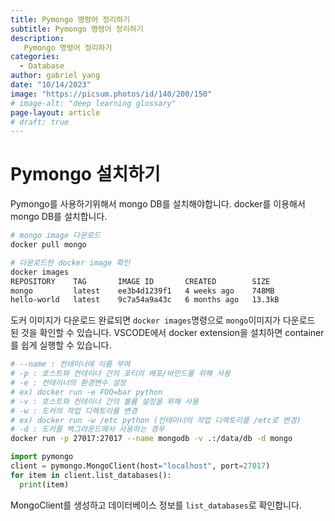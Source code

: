 ```yaml
---
title: Pymongo 명령어 정리하기
subtitle: Pymongo 명령어 정리하기
description:
   Pymongo 명령어 정리하기
categories:
  - Database
author: gabriel yang
date: "10/14/2023"
image: "https://picsum.photos/id/140/200/150"
# image-alt: "deep learning glossary"
page-layout: article
# draft: true
---
```


# Pymongo 설치하기

Pymongo를 사용하기위해서 mongo DB를 설치해야합니다. docker를 이용해서 mongo DB를 설치합니다.

``` bash
# mongo image 다운로드
docker pull mongo

# 다운로드한 docker image 확인
docker images
REPOSITORY    TAG       IMAGE ID       CREATED        SIZE
mongo         latest    ee3b4d1239f1   4 weeks ago    748MB
hello-world   latest    9c7a54a9a43c   6 months ago   13.3kB
```

도커 이미지가 다운로드 완료되면 `docker images`명령으로 `mongo`이미지가 다운로드 된 것을 확인할 수 있습니다. VSCODE에서 docker extension을 설치하면 container를 쉽게 실행할 수 있습니다.

``` bash
# --name : 컨테이너에 이름 부여
# -p : 호스트와 컨테이너 간의 포터의 배포/바인드를 위해 사용
# -e : 컨테이너의 환경변수 설정
# ex) docker run -e FOO=bar python
# -v : 호스트와 컨테이너 간의 볼륨 설정을 위해 사용
# -w : 도커의 작업 디렉토리를 변경
# ex) docker run -w /etc python (컨테이너의 작업 디렉토리를 /etc로 변경)
# -d : 도커를 백그라운드에서 사용하는 경우
docker run -p 27017:27017 --name mongodb -v .:/data/db -d mongo
```

``` python
import pymongo
client = pymongo.MongoClient(host="localhost", port=27017)
for item in client.list_databases():
  print(item)

```

MongoClient를 생성하고 데이터베이스 정보를 `list_databases`로 확인합니다.